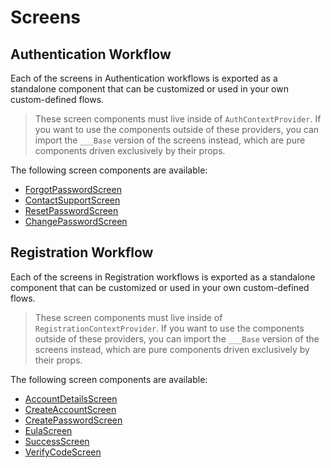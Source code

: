 # Screens

## Authentication Workflow

Each of the screens in Authentication workflows is exported as a standalone component that can be customized or used in your own custom-defined flows.

> These screen components must live inside of `AuthContextProvider`. If you want to use the components outside of these providers, you can import the `___Base` version of the screens instead, which are pure components driven exclusively by their props.

The following screen components are available:

- [ForgotPasswordScreen](/workflows/forgot-password/)
- [ContactSupportScreen](/workflows/contact/)
- [ResetPasswordScreen](/workflows/reset-password/)
- [ChangePasswordScreen](/workflows/change-password/)

## Registration Workflow

Each of the screens in Registration workflows is exported as a standalone component that can be customized or used in your own custom-defined flows.

> These screen components must live inside of `RegistrationContextProvider`. If you want to use the components outside of these providers, you can import the `___Base` version of the screens instead, which are pure components driven exclusively by their props.

The following screen components are available:

- [AccountDetailsScreen](/workflows/account-details/)
- [CreateAccountScreen](/workflows/create-account/)
- [CreatePasswordScreen](/workflows/create-password/)
- [EulaScreen](/workflows/eula/)
- [SuccessScreen](/workflows/success/)
- [VerifyCodeScreen](/workflows/verify-code/)
